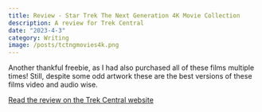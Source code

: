 ```yaml
---
title: Review - Star Trek The Next Generation 4K Movie Collection
description: A review for Trek Central
date: "2023-4-3"
category: Writing
image: /posts/tctngmovies4k.png
---
```


Another thankful freebie, as I had also purchased all of these films multiple times! Still, despite some odd artwork these are the best versions of these films video and audio wise. 

[Read the review on the Trek Central website](https://trekcentral.net/star-trek-the-next-generation-4k-movie-collection-review/)

